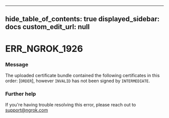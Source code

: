 
---
hide_table_of_contents: true
displayed_sidebar: docs
custom_edit_url: null
---


# ERR_NGROK_1926

### Message
The uploaded certificate bundle contained the following certificates in this order: [`ORDER`], however `INVALID` has not been signed by `INTERMEDIATE`.

### Further help
If you're having trouble resolving this error, please reach out to [support@ngrok.com](mailto:support@ngrok.com?subject=Help%20with%20ERR_NGROK_1926)


<ErrorDetails error='err_ngrok_1926' />
